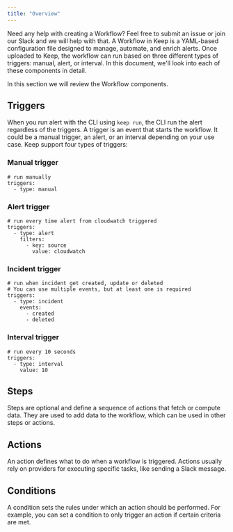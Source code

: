 ```yaml
---
title: "Overview"
---
```


<Note>Need any help with creating a Workflow? Feel free to submit an issue or join our Slack and we will help with that.</Note>
A Workflow in Keep is a YAML-based configuration file designed to manage, automate, and enrich alerts. Once uploaded to Keep, the workflow can run based on three different types of triggers: manual, alert, or interval. In this document, we'll look into each of these components in detail.

In this section we will review the Workflow components.

## Triggers
<Tip>When you run alert with the CLI using `keep run`, the CLI run the alert regardless of the triggers.</Tip>
A trigger is an event that starts the workflow. It could be a manual trigger, an alert, or an interval depending on your use case.
Keep support four types of triggers:
### Manual trigger
```
# run manually
triggers:
  - type: manual
```

### Alert trigger
```
# run every time alert from cloudwatch triggered
triggers:
  - type: alert
    filters:
      - key: source
        value: cloudwatch
```

### Incident trigger
```
# run when incident get created, update or deleted
# You can use multiple events, but at least one is required
triggers:
  - type: incident
    events:
      - created
      - deleted
```

### Interval trigger
```
# run every 10 seconds
triggers:
  - type: interval
    value: 10
```

## Steps
Steps are optional and define a sequence of actions that fetch or compute data. They are used to add data to the workflow, which can be used in other steps or actions.

## Actions
An action defines what to do when a workflow is triggered. Actions usually rely on providers for executing specific tasks, like sending a Slack message.

## Conditions
A condition sets the rules under which an action should be performed. For example, you can set a condition to only trigger an action if certain criteria are met.
